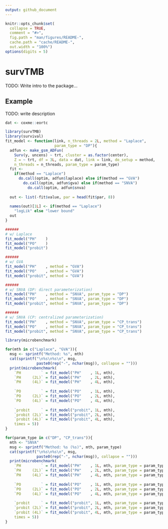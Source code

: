 ```yaml
---
output: github_document
---
```


```r
knitr::opts_chunk$set(
  collapse = TRUE,
  comment = "#>",
  fig.path = "man/figures/README-",
  cache.path = "cache/README-",
  out.width = "100%")
options(digits = 5)
```
# survTMB

TODO: Write intro to the package...

## Example

TODO: write description

```r
dat <- coxme::eortc

library(survTMB)
library(survival)
fit_model <- function(link, n_threads = 2L, method = "Laplace", 
                      param_type = "DP"){
  adfun <- make_gsm_ADFun(
    Surv(y, uncens) ~ trt, cluster = as.factor(center), 
    Z = ~ trt, df = 3L, data = dat, link = link, do_setup = method, 
    n_threads = n_threads, param_type = param_type)
  fit <- 
    if(method == "Laplace")
      do.call(optim, adfun$laplace) else if(method == "GVA") 
        do.call(optim, adfun$gva) else if(method == "SNVA")
          do.call(optim, adfun$snva)
  
  out <- list(-fit$value, par = head(fit$par, 8))
  
  names(out)[1L] <- if(method == "Laplace")
    "logLik" else "lower bound"
  out
}

######
# w/ Laplace
fit_model("PH"    )
fit_model("PO"    )
fit_model("probit")

######
# w/ GVA
fit_model("PH"    , method = "GVA")
fit_model("PO"    , method = "GVA")
fit_model("probit", method = "GVA")

######
# w/ SNVA (DP: direct parameterization)
fit_model("PH"    , method = "SNVA", param_type = "DP")
fit_model("PO"    , method = "SNVA", param_type = "DP")
fit_model("probit", method = "SNVA", param_type = "DP")

######
# w/ SNVA (CP: centralized parameterization)
fit_model("PH"    , method = "SNVA", param_type = "CP_trans")
fit_model("PO"    , method = "SNVA", param_type = "CP_trans")
fit_model("probit", method = "SNVA", param_type = "CP_trans")
```

```r
library(microbenchmark)
```

```r
for(mth in c("Laplace", "GVA")){
  msg <- sprintf("Method: %s", mth)
  cat(sprintf("\n%s\n%s\n", msg, 
              paste0(rep("-", nchar(msg)), collapse = "")))
  print(microbenchmark(
    `PH         ` = fit_model("PH"    , 1L, mth),
    `PH     (2L)` = fit_model("PH"    , 2L, mth),
    `PH     (4L)` = fit_model("PH"    , 4L, mth),
    
    `PO         ` = fit_model("PO"    , 1L, mth),
    `PO     (2L)` = fit_model("PO"    , 2L, mth),
    `PO     (4L)` = fit_model("PO"    , 4L, mth), 
    
    `probit     ` = fit_model("probit", 1L, mth),
    `probit (2L)` = fit_model("probit", 2L, mth),
    `probit (4L)` = fit_model("probit", 4L, mth),
    times = 5))
}
```

```r
for(param_type in c("DP", "CP_trans")){
  mth <- "SNVA"
  msg <- sprintf("Method: %s (%s)", mth, param_type)
  cat(sprintf("\n%s\n%s\n", msg, 
              paste0(rep("-", nchar(msg)), collapse = "")))
  print(microbenchmark(
    `PH         ` = fit_model("PH"    , 1L, mth, param_type = param_type),
    `PH     (2L)` = fit_model("PH"    , 2L, mth, param_type = param_type),
    `PH     (4L)` = fit_model("PH"    , 4L, mth, param_type = param_type),
    
    `PO         ` = fit_model("PO"    , 1L, mth, param_type = param_type),
    `PO     (2L)` = fit_model("PO"    , 2L, mth, param_type = param_type),
    `PO     (4L)` = fit_model("PO"    , 4L, mth, param_type = param_type), 
    
    `probit     ` = fit_model("probit", 1L, mth, param_type = param_type),
    `probit (2L)` = fit_model("probit", 2L, mth, param_type = param_type),
    `probit (4L)` = fit_model("probit", 4L, mth, param_type = param_type),
    times = 5))
}
```
